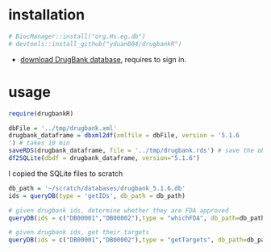 # installation
```r
# BiocManager::install("org.Hs.eg.db")
# devtools::install_github("yduan004/drugbankR")
```
- [download DrugBank database](https://www.drugbank.ca/releases/latest), requires to sign in.

# usage
```r
require(drugbankR)
```

```r
dbFile = '../tmp/drugbank.xml'
drugbank_dataframe = dbxml2df(xmlfile = dbFile, version = '5.1.6
') # takes 10 min
saveRDS(drugbank_dataframe, file = '../tmp/drugbank.rds') # save the object for the next time
df2SQLite(dbdf = drugbank_dataframe, version="5.1.6")
```
I copied the SQLite files to scratch

```r
db_path = '~/scratch/databases/drugbank_5.1.6.db'
ids = queryDB(type = 'getIDs', db_path = db_path)
```

```r
# given drugbank ids, determine whether they are FDA approved
queryDB(ids = c("DB00001","DB00002"),type = "whichFDA", db_path=db_path) 
```
```r
# given drugbank ids, get their targets
queryDB(ids = c("DB00001","DB00002"),type = "getTargets", db_path=db_path) 
```





